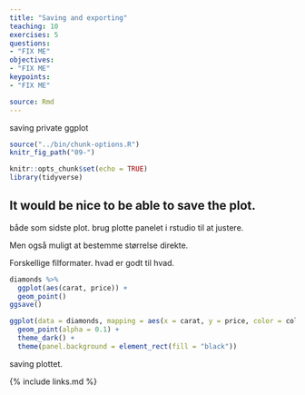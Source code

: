 ```yaml
---
title: "Saving and exporting"
teaching: 10
exercises: 5
questions:
- "FIX ME"
objectives:
- "FIX ME"
keypoints:
- "FIX ME"

source: Rmd
---
```


saving private ggplot
```r
source("../bin/chunk-options.R")
knitr_fig_path("09-")
```

```r
knitr::opts_chunk$set(echo = TRUE)
library(tidyverse)
```


## It would be nice to be able to save the plot.

både som sidste plot. brug plotte panelet i rstudio til at justere.

Men også muligt at bestemme størrelse direkte.

Forskellige filformater.
hvad er godt til hvad.

```r
diamonds %>% 
  ggplot(aes(carat, price)) +
  geom_point()
ggsave()
```


```r
ggplot(data = diamonds, mapping = aes(x = carat, y = price, color = color)) +
  geom_point(alpha = 0.1) +
  theme_dark() +
  theme(panel.background = element_rect(fill = "black"))
```



saving plottet.

{% include links.md %}